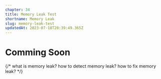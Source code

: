 ```yaml
---
chapter: 34
title: Memory Leak Test
shortname: Memory Leak
slug: memory-leak-test
updatedAt: 2023-07-18T20:39:49.365Z
---
```


# Comming Soon

{/* 
    what is memory leak?
    how to detect memory leak?
    how to fix memory leak?
*/}